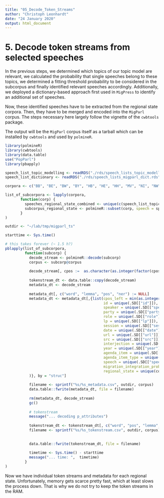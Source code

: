 ```yaml
---
title: "05_Decode_Token_Streams"
author: "Christoph Leonhardt"
date: "24 January 2020"
output: html_document
---
```


# 5. Decode token streams from selected speeches

In the previous steps, we determined which topics of our topic model are relevant, we calculated the probability that single speeches belong to these topics, we determined a fitting threshold probability to be considered in the subcorpus and finally identified relevant speeches accordingly. Additionally, we deployed a dictionary-based approach first used in `MigPress` to identify an additional set of speeches. 

Now, these identified speeches have to be extracted from the regional state corpora. Then, they have to be merged and encoded into the `MigParl` corpus. The steps necessary here largely follow the vignette of the `cwbtools` package. 

The output will be the `MigParl` corpus itself as a tarball which can be installed by `cwbtools` and used by `polmineR`.

```r
library(polmineR)
library(cwbtools)
library(data.table)
use("PopParl")
library(pbapply)
```

```r
speech_list_topic_modelling <- readRDS("./rds/speech_lists_topic_modelling.rds")
speech_list_dictionary <- readRDS("./rds/speech_lists_migparl_dict.rds")
```


```r
corpora <- c("BB", "BE", "BW", "BY", "HB", "HE", "HH", "MV", "NI", "NW", "RP", "SH", "SL", "SN", "ST", "TH")

list_of_subcorpora <- lapply(corpora, 
       function(corp) {
         speeches_regional_state_combined <- unique(c(speech_list_topic_modelling[[corp]], speech_list_dictionary[[corp]]))
         subcorpus_regional_state <- polmineR::subset(corp, speech = speeches_regional_state_combined)
       }
)
```


```r
outdir <- "~/lab/tmp/migparl_ts"

starttime <- Sys.time()

# this takes forever (~ 1.5 h?)
pblapply(list_of_subcorpora, 
         function(subcorp) {
           decode_stream <- polmineR::decode(subcorp)
           corpus <- subcorp@corpus
           
           decode_stream[, cpos :=  as.character(as.integer(factor(cpos)) - 1)][, struc :=  as.character(as.integer(factor(struc)) - 1)][, id :=  paste0(corpus, decode_stream$id)]
           
           tokenstream_dt <- data.table::copy(decode_stream)
           metadata_dt <- decode_stream
           
           metadata_dt[, c("word", "lemma", "pos", "ner") := NULL]
           metadata_dt <- metadata_dt[,{list(cpos_left = min(as.integer(.SD[["cpos"]])), cpos_right = max(as.integer(.SD[["cpos"]])), 
                                             id = unique(.SD[["id"]]),
                                             speaker = unique(.SD[["speaker"]]),
                                             party = unique(.SD[["party"]]),
                                             role = unique(.SD[["role"]]),
                                             lp = unique(.SD[["lp"]]),
                                             session = unique(.SD[["session"]]),
                                             date = unique(.SD[["date"]]),
                                             url = unique(.SD[["url"]]),
                                             src = unique(.SD[["src"]]),
                                             interjection = unique(.SD[["interjection"]]),
                                             year = unique(.SD[["year"]]),
                                             agenda_item = unique(.SD[["agenda_item"]]),
                                             agenda_item_type = unique(.SD[["agenda_item_type"]]),
                                             speech = unique(.SD[["speech"]]),
                                             migration_integration_probability = unique(.SD[["migration_integration_probability"]]), 
                                             regional_state = unique(corpus)
           )}, by = "struc"]
           
           filename <- sprintf("%s/%s_metadata.csv", outdir, corpus)
           data.table::fwrite(metadata_dt, file = filename)
           
           rm(metadata_dt, decode_stream)
           gc()
           
           # tokenstream
           message("... decoding p_attributes")
           
           tokenstream_dt <- tokenstream_dt[, c("word", "pos", "lemma", "ner", "id", "cpos")]
           filename <- sprintf("%s/%s_tokenstream.csv", outdir, corpus)
           
           
           data.table::fwrite(tokenstream_dt, file = filename)
           
           timetime <- Sys.time() - starttime
           message("... time: ",  timetime)
         }
)
```

Now we have individual token streams and metadata for each regional state. Unfortunately, memory gets scarce pretty fast, which at least slows the process down. That is why we do not try to keep the token streams in the RAM.